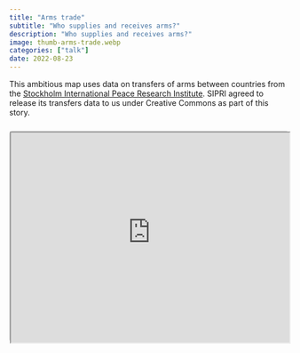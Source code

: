 ```yaml
---
title: "Arms trade"
subtitle: "Who supplies and receives arms?"
description: "Who supplies and receives arms?"
image: thumb-arms-trade.webp
categories: ["talk"]
date: 2022-08-23
---
```


This ambitious map uses data on transfers of arms between countries from the [Stockholm International Peace Research Institute](https://sipri.org). SIPRI agreed to release its transfers data to us under Creative Commons as part of this story.

```{=html}
<div style="text-align:center; position: relative; height: 0; padding-bottom: 75%; margin-top: 25px; margin-bottom: 25px; border: 1px solid #cccccc; border-radius: 5px;">
	<iframe style="position: absolute; top: 0; left: 0; width: 100%; height: 100%; background-color: white" src="https://360info-armstrade.pages.dev/importexportmap/?edshare" allowfullscreen></iframe>
</div>
```

